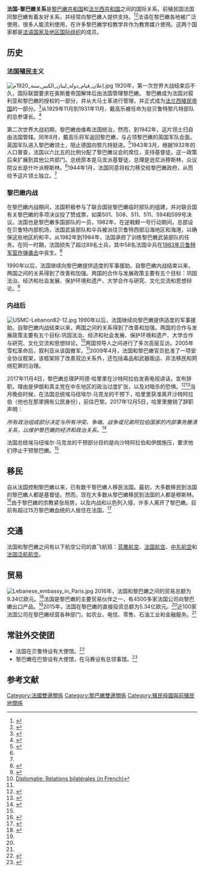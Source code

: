 {{Short description|1=法兰西共和国和黎巴嫩共和国的外交关系}}
{{Infobox bilateral relations|法国－黎巴嫩|Lebanon|France}}

'''法国-黎巴嫩关系'''是[[黎巴嫩共和国|黎巴嫩共和国]]和[[法兰西共和国|法兰西共和国]]之间的国际关系。前殖民国法国同黎巴嫩有着友好关系，并经常向黎巴嫩人提供支持。<ref>{{Cite web |url=http://news.bbc.co.uk/2/hi/middle_east/5257602.stm |title=France takes lead role on Lebanon - BBC News |access-date=2021-02-01 |archive-date=2019-04-26 |archive-url=https://web.archive.org/web/20190426214603/http://news.bbc.co.uk/2/hi/middle_east/5257602.stm |dead-url=no }}</ref><ref>{{Cite web |url=http://news.bbc.co.uk/1/hi/world/middle_east/6131458.stm |title=French nearly fired at Israelis - BBC News |access-date=2021-02-01 |archive-date=2006-11-21 |archive-url=https://web.archive.org/web/20061121194033/http://news.bbc.co.uk/1/hi/world/middle_east/6131458.stm |dead-url=no }}</ref>法语在黎巴嫩各地被广泛使用，很多人能流利使用，在许多黎巴嫩学校教学并作为教育媒介使用。这两个国家都是[[法语国家及地区国际组织|法语国家及地区国际组织]]的成员。

== 历史 ==
=== 法国殖民主义 ===
[[File:إعلان_قيام_دولة_لبنان_الكبير_سنة_1920م.jpg|thumb]]
1920年，第一次世界大战结束后不久，国际联盟要求在奥斯曼帝国解体后由法国管理黎巴嫩。 黎巴嫩成为法国对叙利亚和黎巴嫩的授权的一部分，并从大马士革进行管理，并正式成为[[法兰西殖民帝国|法兰西殖民帝国]]的一部分。<ref name=BBC>{{Cite web |url=https://www.bbc.com/news/world-middle-east-14649284 |title=BBC: Lebanon profile - Timeline |access-date=2021-02-01 |archive-date=2019-04-11 |archive-url=https://web.archive.org/web/20190411160857/https://www.bbc.com/news/world-middle-east-14649284 |dead-url=no }}</ref>从1929年11月到1931年11月，戴高乐被任命为驻贝鲁特黎凡特部队的总参谋长。<ref>{{Cite web |url=https://www.lesclesdumoyenorient.com/Le-commandant-de-Gaulle-au-Levant.html |title=Le Commandant De Gaulle au levant de 1929 à 1931 (in French) |access-date=2021-02-01 |archive-date=2018-08-22 |archive-url=https://web.archive.org/web/20180822014809/https://www.lesclesdumoyenorient.com/Le-commandant-de-Gaulle-au-Levant.html |dead-url=no }}</ref>

第二次世界大战初期，黎巴嫩由维希法国统治，然而，到1942年，这片领土归自由法国管辖。同年8月，戴高乐将军返回黎巴嫩，与占领黎巴嫩的英国军队会面。英国军队进入黎巴嫩领土，阻止德国向黎凡特挺进。<ref>{{Cite web |url=https://www.lesclesdumoyenorient.com/Ete-1942-le-general-de-Gaulle-en-Syrie-et-au-Liban-dans-le-contexte-des-2169.html |title=Eté 1942 : Le Général De Gaulle en Syrie et au Liban Dans le contexte des difficiles relations avec les Britanniques (2/2) (in French) |access-date=2021-02-01 |archive-date=2018-08-22 |archive-url=https://web.archive.org/web/20180822014757/https://www.lesclesdumoyenorient.com/Ete-1942-le-general-de-Gaulle-en-Syrie-et-au-Liban-dans-le-contexte-des-2169.html |dead-url=no }}</ref>1943年3月，根据1932年的人口普查，法国以六比五的比例分配了黎巴嫩议会的席位，支持基督徒。这一政策后来扩展到其他公共部门。总统原本是马龙派基督徒，总理是逊尼派穆斯林，众议院议长是什叶派穆斯林。<ref name=BBC />1944年1月，法国同意将权力移交给黎巴嫩政府，从而给予这片领土独立。<ref name=BBC />

=== 黎巴嫩内战 ===
在黎巴嫩内战期间，法国积极参与了联合国驻黎巴嫩临时部队的组建，并对联合国有关黎巴嫩的多项决议投了赞成票，如第501、508、511、511、594和599号决议。法国也是黎巴嫩多国部队的一员，1982年，在逆戟鲸一号行动期间，总部设在贝鲁特内部机场，法国武装部队和伞兵被派往贝鲁特西部沿海地区和海港，以确保这些地区的和平。从1982年到1984年，法国承担了训练黎巴嫩武装部队的任务。在同一时期，法国损失了超过89名士兵，其中58名法国伞兵在[[1983年贝鲁特军营炸弹袭击|1983年贝鲁特军营炸弹袭击]]中丧生。<ref>{{Cite web |url=http://www.france24.com/fr/20131023-attentat-drakkar-30-ans-1983-attentat-liban-beyrouth-drame-these-officielle-paras-parachutistes |title=Attentat du Drakkar : 30 ans après le drame, des larmes et des doutes (in French) |access-date=2021-02-01 |archive-date=2018-11-21 |archive-url=https://web.archive.org/web/20181121204159/https://www.france24.com/fr/20131023-attentat-drakkar-30-ans-1983-attentat-liban-beyrouth-drame-these-officielle-paras-parachutistes |dead-url=no }}</ref>

1990年以后，法国继续向黎巴嫩提供适度的军事援助。自黎巴嫩内战结束以来，两国之间的关系得到了改善和加强。两国的合作与发展政策主要有五个目标：巩固法治、经济和社会发展、保护环境和遗产、大学合作与研究、文化交流和思想辩论。<ref name=Bilateral>{{Cite web |url=https://www.diplomatie.gouv.fr/fr/dossiers-pays/liban/relations-bilaterales/ |title=Diplomatie: Relations bilatérales (in French) |access-date=2021-02-01 |archive-date=2018-08-07 |archive-url=https://web.archive.org/web/20180807155034/https://www.diplomatie.gouv.fr/fr/dossiers-pays/liban/relations-bilaterales/ |dead-url=no }}</ref>

=== 内战后 ===
[[File:USMC-Lebanon82-12.jpg|thumb]]
1990年以后，法国继续向黎巴嫩提供适度的军事援助。自黎巴嫩内战结束以来，两国之间的关系得到了改善和加强。两国的合作与发展政策主要有五个目标:巩固法治、经济和社会发展、保护环境和遗产、大学合作与研究、文化交流和思想辩论。<ref name=Bilateral>[https://www.diplomatie.gouv.fr/fr/dossiers-pays/liban/relations-bilaterales/ Diplomatie: Relations bilatérales (in French)]</ref>两国领导人之间进行了多次高层互访。2005年雪松革命后，叙利亚从该国撤军。<ref name=BBC />2009年4月，法国和黎巴嫩官员批准了一项安全协议框架，该框架除了改善双边关系外，还包括毒品和武器贩运、非法移民和网络犯罪的治理。

2017年11月4日，黎巴嫩总理萨阿德·哈里里在沙特阿拉伯发表电视讲话，宣布辞职，理由是伊朗和真主党在中东地区的政治过度扩张，以及对暗杀的恐惧。<ref>{{Cite news|url=http://edition.cnn.com/2017/11/04/middleeast/lebanese-prime-minister-saad-hariri-resigns/index.html|title=Lebanese Prime Minister Saad Hariri resigns|first=Chandrika|last=Narayan|work=CNN|access-date=4 November 2017|archive-date=2018-06-26|archive-url=https://web.archive.org/web/20180626164027/https://edition.cnn.com/2017/11/04/middleeast/lebanese-prime-minister-saad-hariri-resigns/index.html|dead-url=no}}</ref><ref>{{Cite news|url=https://www.independent.co.uk/news/world/middle-east/lebanon-prime-minister-saad-hariri-resignation-resigns-quits-future-movement-surprise-latest-a8037266.html|title=Lebanon's prime minister just resigned 'over plot to target his life'|date=4 November 2017|work=The Independent|access-date=4 November 2017|archive-date=2018-06-26|archive-url=https://web.archive.org/web/20180626143805/https://www.independent.co.uk/news/world/middle-east/lebanon-prime-minister-saad-hariri-resignation-resigns-quits-future-movement-surprise-latest-a8037266.html|dead-url=no}}</ref>当月晚些时候，在法国总统埃马纽埃尔·马克龙的干预下，哈里里获准离开沙特阿拉伯（他也在那里拥有公民身份），前往巴黎。2017年12月5日，哈里里撤销了辞职声明：

''所有政治组成部分决定与所有冲突、争端、战争或兄弟阿拉伯国家的内部事务撇清关系，以维护黎巴嫩的经济和政治关系。''<ref name=Hariri>{{Cite web |url=https://www.reuters.com/article/us-lebanon-politics/lebanons-hariri-rescinds-resignation-drawing-line-under-crisis-idUSKBN1DZ1CG |title=Lebanon's Hariri rescinds resignation, drawing line under crisis |access-date=2021-02-01 |archive-date=2021-02-06 |archive-url=https://web.archive.org/web/20210206034403/https://www.reuters.com/article/us-lebanon-politics/lebanons-hariri-rescinds-resignation-drawing-line-under-crisis-idUSKBN1DZ1CG |dead-url=no }}</ref>

法国总统埃马纽埃尔·马克龙的干预部分目的是向沙特阿拉伯和伊朗施压，要求他们停止干预黎巴嫩。<ref name=Hariri />

== 移民 ==
自从法国控制黎巴嫩以来，已有数千黎巴嫩人移民法国。最初，大多数移民到法国的黎巴嫩人都是基督徒。然而，现在大多数从黎巴嫩移民到法国的人都是穆斯林。<ref name=Migration>{{Cite web |url=http://schools.aucegypt.edu/GAPP/cmrs/reports/Documents/Tabar080711.pdf |title=Lebanon: A Country of Emigration and Immigration |access-date=2021-02-01 |archive-date=2018-08-22 |archive-url=https://web.archive.org/web/20180822113356/http://schools.aucegypt.edu/GAPP/cmrs/reports/Documents/Tabar080711.pdf |dead-url=yes }}</ref>由于黎巴嫩的宗教紧张局势，以及内战和以色列入侵，许多人离开了黎巴嫩。目前有超过15万黎巴嫩血统的人居住在法国。<ref>{{Cite web |url=https://www.yvelines.fr/2012/09/18/les-libanais-de-france-une-integration-volontaire-reussie/ |title=Les Libanais de France : l’ouverture aux autres comme facteur d’intégration (in French) |access-date=2021-02-01 |archive-date=2018-08-22 |archive-url=https://web.archive.org/web/20180822081838/https://www.yvelines.fr/2012/09/18/les-libanais-de-france-une-integration-volontaire-reussie/ |dead-url=no }}</ref>

== 交通 ==
法国和黎巴嫩之间有以下航空公司的直飞航班：[[蓝鹰航空|蓝鹰航空]]、[[法国航空|法国航空]]、[[中东航空|中东航空]]和[[法国泛航航空|法国泛航航空]]。

== 贸易 ==
[[File:Lebanese_embassy_in_Paris.jpg|thumb]]
2016年，法国和黎巴嫩之间的贸易总额为9.34亿欧元。<ref>{{Cite web |url=https://www.diplomatie.gouv.fr/fr/dossiers-pays/liban/presentation-du-liban/ |title=Présentation du Liban (in French) |access-date=2021-02-01 |archive-date=2018-08-28 |archive-url=https://web.archive.org/web/20180828130454/https://www.diplomatie.gouv.fr/fr/dossiers-pays/liban/presentation-du-liban/ |dead-url=no }}</ref>法国是黎巴嫩的主要贸易伙伴之一，有4500多家法国公司向黎巴嫩出口产品。<ref name=Bilateral />2015年，法国在黎巴嫩的直接投资总额为5.34亿欧元。<ref name=Bilateral />近100家法国公司在黎巴嫩经营各种部门，如农业、电信、零售、石油工业和金融服务。<ref name=Bilateral />

== 常驻外交使团 ==
*法国在贝鲁特设有大使馆。<ref>{{Cite web |url=https://lb.ambafrance.org/ |title=Embassy of France in Beirut |access-date=2021-02-01 |archive-date=2019-01-18 |archive-url=https://web.archive.org/web/20190118115756/https://lb.ambafrance.org/ |dead-url=no }}</ref>
*黎巴嫩在巴黎设有大使馆，在马赛设有总领事馆。<ref>{{Cite web |url=http://www.ambassadeliban.fr/ |title=Embassy of Lebanon in Paris |access-date=2021-02-01 |archive-date=2018-10-16 |archive-url=https://web.archive.org/web/20181016174512/http://www.ambassadeliban.fr/ |dead-url=no }}</ref>

== 参考文献 ==
{{reflist}}

{{法国外交}}
{{黎巴嫩外交}}
[[Category:法國雙邊關係|Category:法國雙邊關係]] 
[[Category:黎巴嫩雙邊關係|Category:黎巴嫩雙邊關係]]
[[Category:殖民母國與前殖民地關係|Category:殖民母國與前殖民地關係]]